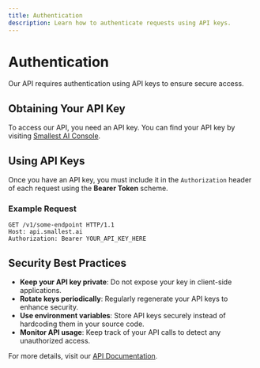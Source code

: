 ```yaml
---
title: Authentication
description: Learn how to authenticate requests using API keys.
---
```


# Authentication

Our API requires authentication using API keys to ensure secure access.

## Obtaining Your API Key

To access our API, you need an API key. You can find your API key by visiting [Smallest AI Console](https://console.smallest.ai/apikeys).

## Using API Keys

Once you have an API key, you must include it in the `Authorization` header of each request using the **Bearer Token** scheme.

### Example Request

```http
GET /v1/some-endpoint HTTP/1.1
Host: api.smallest.ai
Authorization: Bearer YOUR_API_KEY_HERE
```

## Security Best Practices

- **Keep your API key private**: Do not expose your key in client-side applications.
- **Rotate keys periodically**: Regularly regenerate your API keys to enhance security.
- **Use environment variables**: Store API keys securely instead of hardcoding them in your source code.
- **Monitor API usage**: Keep track of your API calls to detect any unauthorized access.

For more details, visit our [API Documentation](/docs/authentication).
